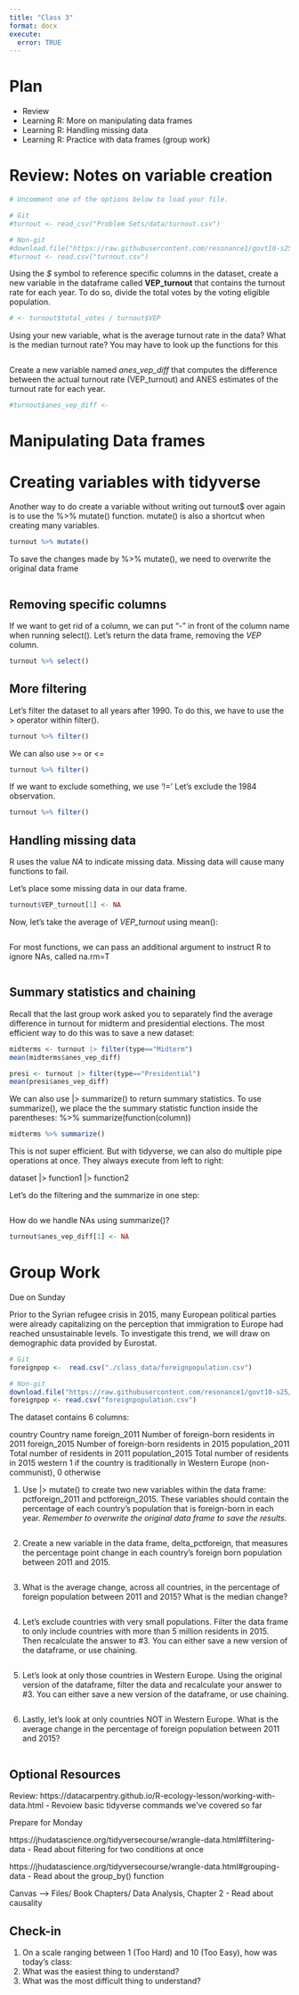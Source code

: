 ```yaml
---
title: "Class 3"
format: docx
execute:
  error: TRUE
---
```


# Plan
* Review
* Learning R: More on manipulating data frames
* Learning R: Handling missing data
* Learning R: Practice with data frames (group work)

# Review: Notes on variable creation

```r
# Uncomment one of the options below to load your file.

# Git
#turnout <- read_csv("Problem Sets/data/turnout.csv")

# Non-git
#download.file("https://raw.githubusercontent.com/resonance1/govt10-s25/main/class_data/turnout.csv","turnout.csv")
#turnout <- read.csv("turnout.csv")

```

Using the *$* symbol to reference specific columns in the dataset, create a new variable in the dataframe called **VEP_turnout** that contains the turnout rate for each year. To do so, divide the total votes by the voting eligible population.

```r

# <- turnout$total_votes / turnout$VEP

```

Using your new variable, what is the average turnout rate in the data? What is the median turnout rate? You may have to look up the functions for this

```r

```

Create a new variable named *anes_vep_diff* that computes the difference between the actual turnout rate (VEP_turnout) and ANES estimates of the turnout rate for each year.

```r
#turnout$anes_vep_diff <- 
```


# Manipulating Data frames

# Creating variables with tidyverse

Another way to do create a variable without writing out turnout$ over again is to use the %>% mutate() function. mutate() is also a shortcut when creating many variables.

```r

turnout %>% mutate()

```

To save the changes made by %>% mutate(), we need to overwrite the original data frame

```r

```


## Removing specific columns

If we want to get rid of a column, we can put "-" in front of the column name when running select(). Let's return the data frame, removing the *VEP* column.

```r

turnout %>% select()

```


## More filtering

Let's filter the dataset to all years after 1990. To do this, we have to use the > operator within filter().

```r
turnout %>% filter()
```

We can also use >= or <=

```r
turnout %>% filter()
```

If we want to exclude something, we use '!=' Let's exclude the 1984 observation.

```r
turnout %>% filter()
```


## Handling missing data

R uses the value _NA_ to indicate missing data. Missing data will cause many functions to fail.

Let's place some missing data in our data frame.

```r
turnout$VEP_turnout[1] <- NA
```

Now, let's take the average of *VEP_turnout* using mean():

```r

```

For most functions, we can pass an additional argument to instruct R to ignore NAs, called na.rm=T

```r

```

## Summary statistics and chaining

Recall that the last group work asked you to separately find the average difference in turnout for midterm and presidential elections. The most efficient way to do this was to save a new dataset:

```r

midterms <- turnout |> filter(type=="Midterm")
mean(midterms$anes_vep_diff)

presi <- turnout |> filter(type=="Presidential")
mean(presi$anes_vep_diff)

```

We can also use |> summarize() to return summary statistics. To use summarize(), we place the the summary statistic function inside the parentheses: %>% summarize(function(column)) 

```r

midterms %>% summarize()

```

This is not super efficient. But with tidyverse, we can also do multiple pipe operations at once. They always execute from left to right:

dataset |> function1 |> function2

Let's do the filtering and the summarize in one step:

```r

```

How do we handle NAs using summarize()?

```r
turnout$anes_vep_diff[1] <- NA

```



# Group Work
Due on Sunday

Prior to the Syrian refugee crisis in 2015, many European political parties were already capitalizing on the perception that immigration to Europe had reached unsustainable levels. To investigate this trend, we will draw on demographic data provided by Eurostat. 

```r
# Git
foreignpop <-  read.csv("./class_data/foreignpopulation.csv")

# Non-git
download.file("https://raw.githubusercontent.com/resonance1/govt10-s25/refs/heads/main/class_data/foreignpopulation.csv","foreignpopulation.csv")
foreignpop <- read.csv("foreignpopulation.csv")

```

The dataset contains 6 columns:

country                 Country name
foreign_2011            Number of foreign-born residents in 2011
foreign_2015            Number of foreign-born residents in 2015
population_2011         Total number of residents in 2011
population_2015         Total number of residents in 2015
western                 1 if the country is traditionally in Western Europe (non-communist), 0 otherwise

1. Use |> mutate() to create two new variables within the data frame: pctforeign_2011 and pctforeign_2015. These variables should contain the percentage of each country's population that is foreign-born in each year. *Remember to overwrite the original data frame to save the results.*

```r

```

2. Create a new variable in the data frame, delta_pctforeign, that measures the percentage point change in each country's foreign born population between 2011 and 2015. 

```r

```

3. What is the average change, across all countries, in the percentage of foreign population between 2011 and 2015? What is the median change? 

```r

```

4. Let's exclude countries with very small populations. Filter the data frame to only include countries with more than 5 million residents in 2015. Then recalculate the answer to #3. You can either save a new version of the dataframe, or use chaining.

```r

```

5. Let's look at only those countries in Western Europe. Using the original version of the dataframe, filter the data and recalculate your answer to #3. You can either save a new version of the dataframe, or use chaining.

```r

```

6. Lastly, let's look at only countries NOT in Western Europe. What is the average change in the percentage of foreign population between 2011 and 2015?

```r

```

## Optional Resources

Review:
https://datacarpentry.github.io/R-ecology-lesson/working-with-data.html 
  - Revoiew basic tidyverse commands we've covered so far
  
Prepare for Monday

https://jhudatascience.org/tidyversecourse/wrangle-data.html#filtering-data
  - Read about filtering for two conditions at once
  
https://jhudatascience.org/tidyversecourse/wrangle-data.html#grouping-data
  - Read about the group_by() function
 
Canvas --> Files/ Book Chapters/ Data Analysis, Chapter 2
  - Read about causality
  
## Check-in

1. On a scale ranging between 1 (Too Hard) and 10 (Too Easy), how was today's class: 
2. What was the easiest thing to understand?
3. What was the most difficult thing to understand?
